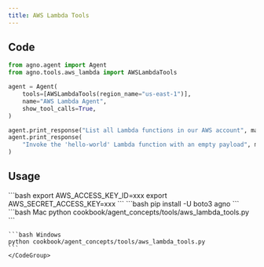 ```yaml
---
title: AWS Lambda Tools
---
```


## Code

```python cookbook/agent_concepts/tools/aws_lambda_tools.py
from agno.agent import Agent
from agno.tools.aws_lambda import AWSLambdaTools

agent = Agent(
    tools=[AWSLambdaTools(region_name="us-east-1")],
    name="AWS Lambda Agent",
    show_tool_calls=True,
)

agent.print_response("List all Lambda functions in our AWS account", markdown=True)
agent.print_response(
    "Invoke the 'hello-world' Lambda function with an empty payload", markdown=True
)
```

## Usage

<Steps>
  <Snippet file="create-venv-step.mdx" />

  <Step title="Set your AWS credentials">
    ```bash
    export AWS_ACCESS_KEY_ID=xxx
    export AWS_SECRET_ACCESS_KEY=xxx
    ```
  </Step>

  <Step title="Install libraries">
    ```bash
    pip install -U boto3 agno
    ```
  </Step>

  <Step title="Run Agent">
    <CodeGroup>
    ```bash Mac
    python cookbook/agent_concepts/tools/aws_lambda_tools.py
    ```

    ```bash Windows
    python cookbook/agent_concepts/tools/aws_lambda_tools.py
    ```
    </CodeGroup>
  </Step>
</Steps>